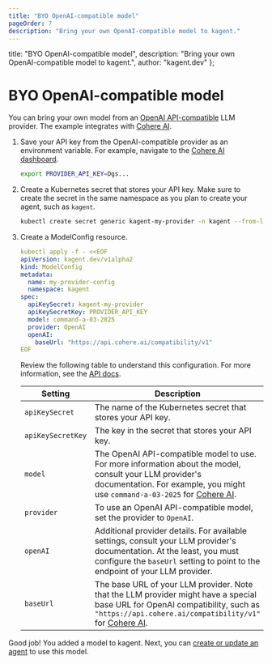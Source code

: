 ```yaml
---
title: "BYO OpenAI-compatible model"
pageOrder: 7
description: "Bring your own OpenAI-compatible model to kagent."
---
```


  title: "BYO OpenAI-compatible model",
  description: "Bring your own OpenAI-compatible model to kagent.",
  author: "kagent.dev"
};

# BYO OpenAI-compatible model

You can bring your own model from an [OpenAI API-compatible](https://platform.openai.com/docs/api-reference/introduction) LLM provider. The example integrates with [Cohere AI](https://cohere.com/).

1. Save your API key from the OpenAI-compatible provider as an environment variable. For example, navigate to the [Cohere AI dashboard](https://dashboard.cohere.com/api-keys).

   ```bash
   export PROVIDER_API_KEY=Dgs...
   ```

2. Create a Kubernetes secret that stores your API key. Make sure to create the secret in the same namespace as you plan to create your agent, such as `kagent`.

   ```bash
   kubectl create secret generic kagent-my-provider -n kagent --from-literal PROVIDER_API_KEY=$PROVIDER_API_KEY
   ```

3. Create a ModelConfig resource.

   ```yaml
   kubectl apply -f - <<EOF
   apiVersion: kagent.dev/v1alpha2
   kind: ModelConfig
   metadata:
     name: my-provider-config
     namespace: kagent
   spec:
     apiKeySecret: kagent-my-provider
     apiKeySecretKey: PROVIDER_API_KEY
     model: command-a-03-2025
     provider: OpenAI
     openAI:
       baseUrl: "https://api.cohere.ai/compatibility/v1"
   EOF
   ```

   Review the following table to understand this configuration. For more information, see the [API docs](https://kagent.dev/docs/kagent/resources/api-ref#openaiconfig).

   | Setting | Description |
   | --- | --- |
   | `apiKeySecret` | The name of the Kubernetes secret that stores your API key. |
   | `apiKeySecretKey` | The key in the secret that stores your API key. |
   | `model` | The OpenAI API-compatible model to use. For more information about the model, consult your LLM provider's documentation. For example, you might use `command-a-03-2025` for [Cohere AI](https://docs.cohere.com/v1/docs/models). |
   | `provider` | To use an OpenAI API-compatible model, set the provider to `OpenAI`. |
   | `openAI` | Additional provider details. For available settings, consult your LLM provider's documentation. At the least, you must configure the `baseUrl` setting to point to the endpoint of your LLM provider. |
   | `baseUrl` | The base URL of your LLM provider. Note that the LLM provider might have a special base URL for OpenAI compatibility, such as `"https://api.cohere.ai/compatibility/v1"` for [Cohere AI](https://cohere.com/). |

Good job! You added a model to kagent. Next, you can [create or update an agent](https://kagent.dev/docs/kagent/getting-started/first-agent) to use this model.

